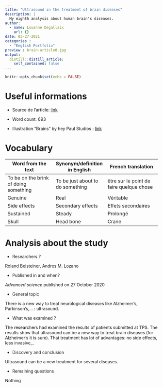 ```yaml
---
title: "Ultrasound in the treatment of brain diseases"
description: |
  My eighth analysis about human brain's diseases.
author:
  - name: Louanne Degallaix
    url: {}
date: 03-27-2021
categories :
  - "English Portfolio"
preview : brain-article8.jpg
output:
  distill::distill_article:
    self_contained: false
---
```


```r
knitr::opts_chunk$set(echo = FALSE)
```

# Useful informations

* Source de l'article: [link](https://www.sciencedaily.com/releases/2021/02/210204144000.htm)

* Word count: 693

* Illustration "Brains" by hey Paul Studios :  [link](https://search.creativecommons.org/photos/63de05fd-a619-477b-b87d-d9a113f88de3)

# Vocabulary

| Word from the text                    | Synonym/definition in English    | French translation                       |
| ------------------------------------- | -------------------------------- | ---------------------------------------- |
| To be on the brink of doing something | To be just about to do something | être sur le point de faire quelque chose |
| Genuine                               | Real                             | Véritable                                |
| Side effects                          | Secondary effects                | Effets secondaires                       |
| Sustained                             | Steady                           | Prolongé                                 |
| Skull                                 | Head bone                        | Crane                                    |

# Analysis about the study

* Researchers ?

Roland Beisteiner, Andres M. Lozano

* Published in and when? 

*Advanced science * published on 27 October 2020

* General topic 

There is a new way to treat neurological diseases like Alzheimer’s, Parkinson’s,… : ultrasound. 

* What was examined ?

The researchers had examined the results of patients submitted at TPS. The results show that ultrasound can be a new way to treat brain diseases (for Alzheimer’s it is sure). That treatment has lot of advantages: no side effects, less invasive,..

* Discovery and conclusion

Ultrasound can be a new treatment for several diseases. 

* Remaining questions 

Nothing

